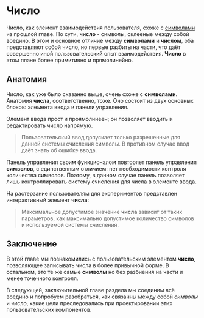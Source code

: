
# Число

Число, как элемент взаимодействия пользователя, схоже с [символами](/tutorial/ru/sandbox/symbols) из прошлой главе. По сути, __число__ - символы, склееные между собой воедино. В этом и основное отличие между __символами__ и __числом__, оба представляют собой число, но первые разбиты на части, что даёт совершенно иной пользовательский опыт взаимодействия. __Число__ в этом плане более примитивно и прямолинейно.

## Анатомия

Число, как уже было сказанно выше, очень схоже с __символами__. Анатомия __числа__, соответственно, тоже. Оно состоит из двух основных блоков: элемента ввода и панели управления. 

Элемент ввода прост и проямолинеен; он позволяет вводить и редактировать число напрямую.

> Пользовательский ввод допускает только разрешенные для данной системы счисления символы. В противном случае ввод даёт знать об ошибке ввода.

Панель управления своим функционалом повторяет панель управления __символов__, с единственным отличием: нет необходимости контроля количества символов. Поэтому, в данном случае панель позволяет лишь контроллировать систему счисления для числа в элементе ввода.

На растерзание пользователям для экспериментов представлен интерактивный элемент __числа__:

<div style={{ padding: "2em 0" }}>
  <Number />
</div>

> Максимальное допустимое значение __числа__ зависит от таких параметров, как максимально допустимое количество символов и используемой системы счисления.

## Заключение

В этой главе мы познакомились с пользовательским элементом __число__, позволяющее записывать числа в более привычной форме. В остальном, это те же самые __символы__ но без разбиения на части и менее точечного контроля.

В следующей, заключительной главе раздела мы соединим всё воедино и попробуем разобраться, как связанны между собой _символы_ и _число_, какие цели преследовались при проектировании этих пользовательских компонентов.

<div style={{ padding: "1em 0", placeSelf: "center" }}>
  <ButtonLink
    title="Соединяя всё вместе"
    href="/tutorial/[...route]"
    as="/tutorial/ru/sandbox/whole-picture"
  />
</div>
